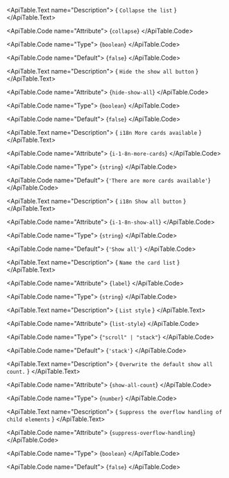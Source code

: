 <ApiTable id="property-collapse">
  <ApiTable.PropertyHeader name="collapse" singleFramework="">
  </ApiTable.PropertyHeader>

  <ApiTable.Text name="Description">
    { `Collapse the list` }
  </ApiTable.Text>

  <ApiTable.Code name="Attribute">
    {`collapse`}
  </ApiTable.Code>

  <ApiTable.Code name="Type">
   {`boolean`}
  </ApiTable.Code>

  <ApiTable.Code name="Default">
    {`false`}
  </ApiTable.Code>

</ApiTable>
<ApiTable id="property-hideShowAll">
  <ApiTable.PropertyHeader name="hideShowAll" singleFramework="">
  </ApiTable.PropertyHeader>

  <ApiTable.Text name="Description">
    { `Hide the show all button` }
  </ApiTable.Text>

  <ApiTable.Code name="Attribute">
    {`hide-show-all`}
  </ApiTable.Code>

  <ApiTable.Code name="Type">
   {`boolean`}
  </ApiTable.Code>

  <ApiTable.Code name="Default">
    {`false`}
  </ApiTable.Code>

</ApiTable>
<ApiTable id="property-i18nMoreCards">
  <ApiTable.PropertyHeader name="i18nMoreCards" singleFramework="">
  </ApiTable.PropertyHeader>

  <ApiTable.Text name="Description">
    { `i18n More cards available` }
  </ApiTable.Text>

  <ApiTable.Code name="Attribute">
    {`i-1-8n-more-cards`}
  </ApiTable.Code>

  <ApiTable.Code name="Type">
   {`string`}
  </ApiTable.Code>

  <ApiTable.Code name="Default">
    {`'There are more cards available'`}
  </ApiTable.Code>

</ApiTable>
<ApiTable id="property-i18nShowAll">
  <ApiTable.PropertyHeader name="i18nShowAll" singleFramework="">
  </ApiTable.PropertyHeader>

  <ApiTable.Text name="Description">
    { `i18n Show all button` }
  </ApiTable.Text>

  <ApiTable.Code name="Attribute">
    {`i-1-8n-show-all`}
  </ApiTable.Code>

  <ApiTable.Code name="Type">
   {`string`}
  </ApiTable.Code>

  <ApiTable.Code name="Default">
    {`'Show all'`}
  </ApiTable.Code>

</ApiTable>
<ApiTable id="property-label">
  <ApiTable.PropertyHeader name="label" singleFramework="">
  </ApiTable.PropertyHeader>

  <ApiTable.Text name="Description">
    { `Name the card list` }
  </ApiTable.Text>

  <ApiTable.Code name="Attribute">
    {`label`}
  </ApiTable.Code>

  <ApiTable.Code name="Type">
   {`string`}
  </ApiTable.Code>


</ApiTable>
<ApiTable id="property-listStyle">
  <ApiTable.PropertyHeader name="listStyle" singleFramework="">
  </ApiTable.PropertyHeader>

  <ApiTable.Text name="Description">
    { `List style` }
  </ApiTable.Text>

  <ApiTable.Code name="Attribute">
    {`list-style`}
  </ApiTable.Code>

  <ApiTable.Code name="Type">
   {`"scroll" | "stack"`}
  </ApiTable.Code>

  <ApiTable.Code name="Default">
    {`'stack'`}
  </ApiTable.Code>

</ApiTable>
<ApiTable id="property-showAllCount">
  <ApiTable.PropertyHeader name="showAllCount" singleFramework="">
  </ApiTable.PropertyHeader>

  <ApiTable.Text name="Description">
    { `Overwrite the default show all count.` }
  </ApiTable.Text>

  <ApiTable.Code name="Attribute">
    {`show-all-count`}
  </ApiTable.Code>

  <ApiTable.Code name="Type">
   {`number`}
  </ApiTable.Code>


</ApiTable>
<ApiTable id="property-suppressOverflowHandling">
  <ApiTable.PropertyHeader name="suppressOverflowHandling" singleFramework="">
  </ApiTable.PropertyHeader>

  <ApiTable.Text name="Description">
    { `Suppress the overflow handling of child elements` }
  </ApiTable.Text>

  <ApiTable.Code name="Attribute">
    {`suppress-overflow-handling`}
  </ApiTable.Code>

  <ApiTable.Code name="Type">
   {`boolean`}
  </ApiTable.Code>

  <ApiTable.Code name="Default">
    {`false`}
  </ApiTable.Code>

</ApiTable>
